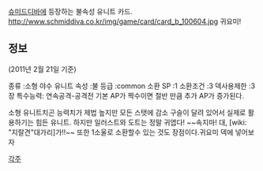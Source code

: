 [[슈미드디바]]에 등장하는 불속성 유니트 카드.
http://www.schmiddiva.co.kr/img/game/card/card_b_100604.jpg
귀요미!

== 정보 ==

(2011년 2월 21일 기준)

종류 :소형 야수 유니트
속성 :불
등급 :common
소환 SP :1
소환조건 :3
덱사용제한 :3장  
특수능력:
연속공격-공격전 기본 AP가 짝수이면 절반 만큼 추가 AP가 증가된다. 

소형 유니트치곤 능력치가 제법 높지만 모든 스탯에 감소 구슬이 달려 있어서 실제로 활용하기는 힘든 유니트.
하지만 일러스트와 도트는 정말 귀엽다! ~~속지마! 대, [wiki: "지랄견"대가리]가!!~~
또한 1소울로 소환할수 있는 것도 장점이다.귀요미 덱에 넣어보자




[[각주]]
